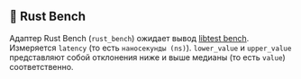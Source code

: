 ## 🦀 Rust Bench

Адаптер Rust Bench (`rust_bench`) ожидает вывод [libtest bench](https://doc.rust-lang.org/rustc/tests/index.html#benchmarks).
Измеряется `latency` (то есть `наносекунды (ns)`).
`lower_value` и `upper_value` представляют собой отклонения ниже и выше медианы (то есть `value`) соответственно.